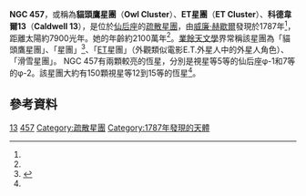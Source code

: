 {{Infobox cluster
|image=[[Image:NGC457.jpg|200px]]
| name = NGC 457
| epoch = J2000.0
| class = -
| ra = 01<sup>h</sup> 19<sup>m</sup> 32.6<sup>s</sup>
| dec = +58° 17′ 27″
| constellation = [[仙后座|仙后座]]
| dist_ly = 7.922 [[light_year|kly]]
| dist_pc = 2.429<ref name="aj136">{{cite journal
 | first=Peter M. | last=Frinchaboy |display-authors=etal
  | title=Open Clusters as Galactic Disk Tracers. I. Project Motivation, Cluster Membership, and Bulk Three-Dimensional Kinematics
 | year=2008 | journal=The Astronomical Journal
 | volume=136 | pages=118–145
 | doi=10.1088/0004-6256/136/1/118
 | arxiv=0804.4630 | bibcode=2008AJ....136..118F
}} See table I, p. 12.</ref> [[秒差距|kpc]]
| appmag_v = 6.4<ref name = "ngcic"/>
| size_v = 13.0′<ref name = "ngcic"/>
| mass_kg =
| mass_msol = -
| radius_ly =
| v_hb = -
| age =
| notes =
| names = Cr 12, Mel 7, OCL 321, Lund 43, H VII-42, h 97, GC 256,<ref name = "ngcic"/> [[科德韦尔深空天体表|Caldwell]] 13, Owl Cluster, ET Cluster }}

'''NGC 457'''，或稱為'''貓頭鷹星團'''（'''Owl Cluster'''）、'''ET星團'''（'''ET Cluster'''）、'''科德韋爾13'''（'''Caldwell 13'''），是位於[[仙后座|仙后座]]的[[疏散星團|疏散星團]]，由[[威廉·赫歇爾|威廉·赫歇爾]]發現於1787年<ref name = "ngcic"/>，距離太陽約7900光年。她的年齡約2100萬年<ref name="aj136" />。[[業餘天文學|業餘天文學]]界常稱該星團為「貓頭鷹星團」、「{{link-en|霍皮克奇納神木偶|Hopi Kachina figures|克奇納木偶}}星團」<ref name="ngcic">{{cite web |url=http://www.ngcicproject.org/ngcicdb.asp |title=NGC 457 |publisher=The NGC/IC Project Database |accessdate=2012-05-09 |deadurl=yes |archiveurl=https://web.archive.org/web/20120520010558/http://www.ngcicproject.org/ngcicdb.asp |archivedate=2012-05-20 }}</ref>、「[[E.T.外星人|ET]]星團」（外觀類似電影E.T.外星人中的外星人角色）、「滑雪星團」。
NGC 457有兩顆較亮的恆星，分別是視星等5等的仙后座φ-1和7等的φ-2。該星團大約有150顆視星等12到15等的恆星<ref name = "ngcic"/>。

==參考資料==
{{Reflist}}
{{NGCReference|457}}
{{模板:科德韦尔天体}}

[[Category:科德韦尔天体|13]]
[[Category:仙后座NGC天體|457]]
[[Category:疏散星團|Category:疏散星團]]
[[Category:1787年發現的天體|Category:1787年發現的天體]]